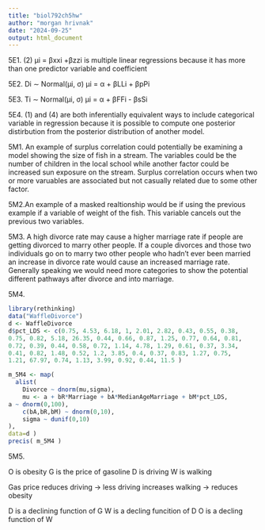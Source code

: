 ---
title: "biol792ch5hw"
author: "morgan hrivnak"
date: "2024-09-25"
output: html_document
---

5E1.
(2) µi = βxxi +βzzi is multiple linear regressions because it has more than one predictor variable and coefficient 

5E2. Di ∼ Normal(µi, σ)
     µi = α + βLLi + βpPi

5E3. Ti ∼ Normal(µi, σ)
     µi = α + βFFi - βsSi
     
5E4. (1) and (4) are both inferentially equivalent ways to include categorical variable in regression because it is possible to compute one posterior distirbution from the posterior distribution of another model.

5M1. An example of surplus correlation could potentially be examining a model showing the size of fish in a stream. The variables could be the number of children in the local school while another factor could be increased sun exposure on the stream. Surplus correlation occurs when two or more varuables are associated but not casually related due to some other factor. 

5M2.An example of a masked realtionship would be if using the previous example if a variable of weight of the fish. This variable cancels out the previous two variables.  

5M3. A high divorce rate may cause a higher marriage rate if people are getting divorced to marry other people. If a couple divorces and those two individuals go on to marry two other people who hadn't ever been married an increase in divorce rate would cause an increased marriage rate. Generally speaking we would need more categories to show the potential different pathways after divorce and into marriage. 

5M4. 
```{r}
library(rethinking)
data("WaffleDivorce")
d <- WaffleDivorce
d$pct_LDS <- c(0.75, 4.53, 6.18, 1, 2.01, 2.82, 0.43, 0.55, 0.38,
0.75, 0.82, 5.18, 26.35, 0.44, 0.66, 0.87, 1.25, 0.77, 0.64, 0.81,
0.72, 0.39, 0.44, 0.58, 0.72, 1.14, 4.78, 1.29, 0.61, 0.37, 3.34,
0.41, 0.82, 1.48, 0.52, 1.2, 3.85, 0.4, 0.37, 0.83, 1.27, 0.75,
1.21, 67.97, 0.74, 1.13, 3.99, 0.92, 0.44, 11.5 )

m_5M4 <- map(
  alist(
    Divorce ~ dnorm(mu,sigma),
    mu <- a + bR*Marriage + bA*MedianAgeMarriage + bM*pct_LDS,
a ~ dnorm(0,100),
    c(bA,bR,bM) ~ dnorm(0,10),
    sigma ~ dunif(0,10)
),
data=d )
precis( m_5M4 )

```
5M5. 

O is obesity
G is the price of gasoline
D is driving 
W is walking

Gas price reduces driving -> less driving increases walking -> reduces obesity 

D is a declining function of G
W is a decling funcition of D
O is a decling function of W





